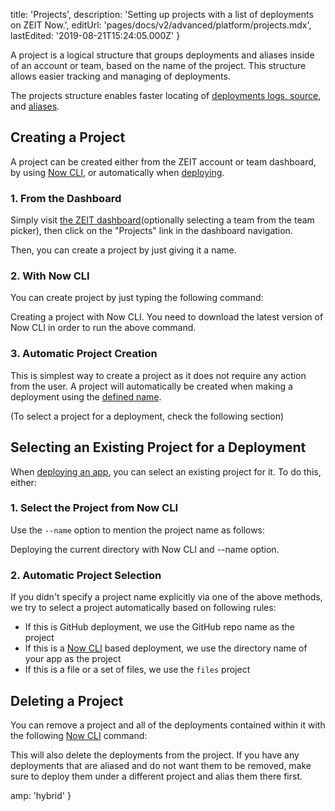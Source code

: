 
  title: 'Projects',
  description: 'Setting up projects with a list of deployments on ZEIT Now.',
  editUrl: 'pages/docs/v2/advanced/platform/projects.mdx',
  lastEdited: '2019-08-21T15:24:05.000Z'
}

A project is a logical structure that groups deployments and aliases inside of an account or team, based on the name of the project. This structure allows easier tracking and managing of deployments.

The projects structure enables faster locating of [deployments logs, source](/docs/v2/advanced/concepts/special-paths), and [aliases](/docs/v2/custom-domains#deploying-with-your-domain).

## Creating a Project

A project can be created either from the ZEIT account or team dashboard, by using [Now CLI](/download), or automatically when [deploying](/docs/v2/build-step).

### 1. From the Dashboard

Simply visit [the ZEIT dashboard](/dashboard)(optionally selecting a team from the team picker), then click on the "Projects" link in the dashboard navigation.

Then, you can create a project by just giving it a name.

### 2. With Now CLI

You can create project by just typing the following command:

<Snippet dark text="now projects add <your-project-name>" />
<Caption>Creating a project with <GenericLink href="/now">Now CLI</GenericLink>.</Caption>

<Note>
  You need to download the latest version of Now CLI in order to run the above
  command.
</Note>

### 3. Automatic Project Creation

This is simplest way to create a project as it does not require any action from the user. A project will automatically be created when making a deployment using the [defined name](/docs/v2/advanced/concepts/urls#deployment-name).

(To select a project for a deployment, check the following section)

## Selecting an Existing Project for a Deployment

When [deploying an app](/docs/v2/build-step), you can select an existing project for it. To do this, either:

### 1. Select the Project from Now CLI

Use the `--name` option to mention the project name as follows:

<Snippet dark text="now --name <your-project-name>" />
<Caption>Deploying the current directory with Now CLI and <InlineCode>--name</InlineCode> option.</Caption>

### 2. Automatic Project Selection

If you didn't specify a project name explicitly via one of the above methods, we try to select a project automatically based on following rules:

- If this is GitHub deployment, we use the GitHub repo name as the project
- If this is a [Now CLI](/download) based deployment, we use the directory name of your app as the project
- If this is a file or a set of files, we use the `files` project

## Deleting a Project

You can remove a project and all of the deployments contained within it with the following [Now CLI](/download) command:

<Snippet dark text="now projects rm <your-project-name>" />

<Note alert label="Note">
  This will also delete the deployments from the project. If you have any
  deployments that are aliased and do not want them to be removed, make sure to
  deploy them under a different project and alias them there first.
</Note>


  amp: 'hybrid'
}
